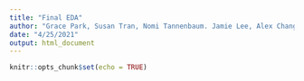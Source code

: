 ```yaml
---
title: "Final EDA"
author: "Grace Park, Susan Tran, Nomi Tannenbaum. Jamie Lee, Alex Chang"
date: "4/25/2021"
output: html_document
---
```


```r
knitr::opts_chunk$set(echo = TRUE)
```

